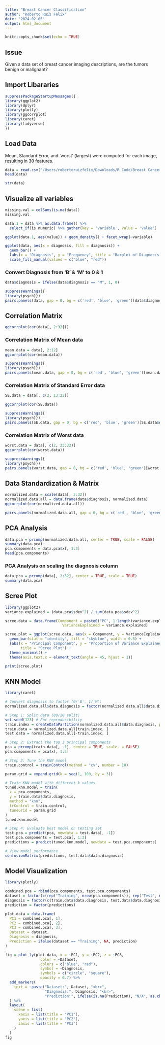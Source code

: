 ```yaml
---
title: "Breast Cancer Classification"
author: "Roberto Ruiz Felix"
date: "2024-02-05"
output: html_document
---
```


```r
knitr::opts_chunk$set(echo = TRUE)
```
## Issue
Given a data set of breast cancer imaging descriptions, are the tumors benign or malignant? 

## Import Libararies

```r
suppressPackageStartupMessages({
library(ggplot2)
library(dplyr)
library(plotly)
library(ggcorrplot)
library(caret)
library(tidyverse)
})
```

## Load Data
Mean, Standard Error, and 'worst' (largest) were computed for each image, resulting in 30 features. 
```r
data = read.csv("/Users/robertoruizfelix/Downloads/R Code/Breast Cancer Analysis/breast-cancer-wisconsin-data.csv")
head(data)
```

```r
str(data)
```

## Visualize all variables

```r
missing.val = colSums(is.na(data))
missing.val
```

```r
data.1 = data %>% as.data.frame() %>% 
  select_if(is.numeric) %>% gather(key = 'variable', value = 'value')

ggplot(data.1, aes(value)) + geom_density() + facet_wrap(~variable)
```

```r
ggplot(data, aes(x = diagnosis, fill = diagnosis)) +
  geom_bar() +
  labs(x = "Diagnosis", y = "Frequency", title = "Barplot of Diagnosis Column") + 
  scale_fill_manual(values = c("blue", "red"))
```
### Convert Diagnosis from 'B' & 'M' to 0 & 1
```r
data$diagnosis = ifelse(data$diagnosis == "M", 1, 0)
```

```r
suppressWarnings({
library(psych)})
pairs.panels(data, gap = 0, bg = c('red', 'blue', 'green')[data$diagnosis], pch = 21)
```

## Correlation Matrix
```r
ggcorrplot(cor(data[, 2:32]))
```

### Correlation Matrix of Mean data
```r
mean.data = data[, 2:12]
ggcorrplot(cor(mean.data))

suppressWarnings({
library(psych)})
pairs.panels(mean.data, gap = 0, bg = c('red', 'blue', 'green')[mean.data$diagnosis], pch = 21)
```


### Correlation Matrix of Standard Error data
```r
SE.data = data[, c(2, 13:22)]

ggcorrplot(cor(SE.data))

suppressWarnings({
library(psych)})
pairs.panels(SE.data, gap = 0, bg = c('red', 'blue', 'green')[SE.data$diagnosis], pch = 21)
```


### Correlation Matrix of Worst data
```r
worst.data = data[, c(2, 23:32)]
ggcorrplot(cor(worst.data))

suppressWarnings({
library(psych)})
pairs.panels(worst.data, gap = 0, bg = c('red', 'blue', 'green')[worst.data$diagnosis], pch = 21)
```


## Data Standardization & Matrix
```r
normalized.data = scale(data[, 3:32])
normalized.data.all = data.frame(data$diagnosis, normalized.data)
ggcorrplot(cor(normalized.data.all))
```
```R
pairs.panels(normalized.data.all, gap = 0, bg = c('red', 'blue', 'green')[normalized.data.all$data.diagnosis], pch = 21)
```
## PCA Analysis
```r
data.pca = prcomp(normalized.data.all, center = TRUE, scale = FALSE)
summary(data.pca)
pca.components = data.pca$x[, 1:3]
head(pca.components)
```

### PCA Analysis on scaling the diagnosis column 
```r
data.pca = prcomp(data[, 2:32], center = TRUE, scale = TRUE)
summary(data.pca)
```

## Scree Plot
```r
library(ggplot2)
variance.explained = (data.pca$sdev^2) / sum(data.pca$sdev^2)

scree.data = data.frame(Component = paste0("PC", 1:length(variance.explained)),
                          VarianceExplained = variance.explained)

scree.plot = ggplot(scree.data, aes(x = Component, y = VarianceExplained)) +
  geom_bar(stat = "identity", fill = "skyblue", width = 0.5) +
  labs(x = "Principal Component", y = "Proportion of Variance Explained",
       title = "Scree Plot") +
  theme_minimal() +
  theme(axis.text.x = element_text(angle = 45, hjust = 1))

print(scree.plot) 
```

## KNN Model 
```r
library(caret)

# Convert diagnosis to factor (0/'B', 1/'M')
normalized.data.all$data.diagnosis = factor(normalized.data.all$data.diagnosis, levels = c("0", "1"))

# Step 1: Split data (80/20 split)
set.seed(123) # For reproducibility
train.index = createDataPartition(normalized.data.all$data.diagnosis, p = 0.8, list = FALSE)
train.data = normalized.data.all[train.index, ]
test.data = normalized.data.all[-train.index, ]

# Step 2: Extract the top 3 principal components
pca = prcomp(train.data[, -1], center = TRUE, scale. = FALSE)
pca.components = pca$x[, 1:3]

# Step 3: Tune the KNN model
train.control = trainControl(method = "cv", number = 10)

param.grid = expand.grid(k = seq(1, 100, by = 3))

# Train KNN model with different k values 
tuned.knn.model = train(
  x = pca.components,
  y = train.data$data.diagnosis,
  method = "knn",
  trControl = train.control,
  tuneGrid = param.grid
)
tuned.knn.model

# Step 4: Evaluate best model on testing set
test.pca = predict(pca, newdata = test.data[, -1])
test.pca.components = test.pca[, 1:3]
predictions = predict(tuned.knn.model, newdata = test.pca.components)

# View model performance
confusionMatrix(predictions, test.data$data.diagnosis)
```

## Model Visualization

```r
library(plotly)

combined.pca = rbind(pca.components, test.pca.components)
dataset = factor(c(rep("Training", nrow(pca.components)), rep("Test", nrow(test.pca.components))))
diagnosis = factor(c(train.data$data.diagnosis, test.data$data.diagnosis))
prediction = factor(predictions)

plot.data = data.frame(
  PC1 = combined.pca[, 1],
  PC2 = combined.pca[, 2],
  PC3 = combined.pca[, 3],
  Dataset = dataset,
  Diagnosis = diagnosis,
  Prediction = ifelse(dataset == "Training", NA, prediction)
)

fig = plot_ly(plot.data, x = ~PC1, y = ~PC2, z = ~PC3,
                color = ~Dataset,
                colors = c("blue", "red"),
                symbol = ~Diagnosis,
                symbols = c("circle", "square"),
                opacity = 0.7) %>%
  add_markers(
    text = ~paste("Dataset:", Dataset, "<br>",
                  "Diagnosis:", Diagnosis, "<br>",
                  "Prediction:", ifelse(is.na(Prediction), "N/A", as.character(Prediction)))
  ) %>%
  layout(
    scene = list(
      xaxis = list(title = "PC1"),
      yaxis = list(title = "PC2"),
      zaxis = list(title = "PC3")
    )
  )
fig
```



